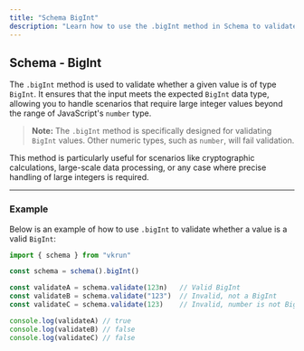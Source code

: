 ```yaml
---
title: "Schema BigInt"
description: "Learn how to use the .bigInt method in Schema to validate BigInt inputs for robust data validation of large integers."
---
```


## Schema - BigInt

The `.bigInt` method is used to validate whether a given value is of type `BigInt`. It ensures that the input meets the expected `BigInt` data type, allowing you to handle scenarios that require large integer values beyond the range of JavaScript's `number` type.

> **Note:** The `.bigInt` method is specifically designed for validating `BigInt` values. Other numeric types, such as `number`, will fail validation.

This method is particularly useful for scenarios like cryptographic calculations, large-scale data processing, or any case where precise handling of large integers is required.

---

### Example

Below is an example of how to use `.bigInt` to validate whether a value is a valid `BigInt`:

```ts
import { schema } from "vkrun"

const schema = schema().bigInt()

const validateA = schema.validate(123n)   // Valid BigInt
const validateB = schema.validate("123")  // Invalid, not a BigInt
const validateC = schema.validate(123)    // Invalid, number is not BigInt

console.log(validateA) // true
console.log(validateB) // false
console.log(validateC) // false
```
